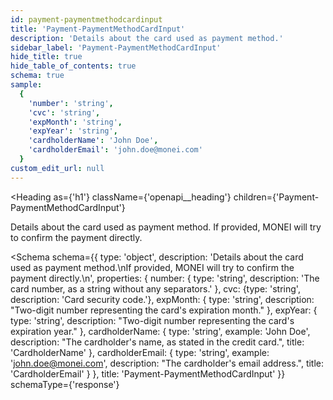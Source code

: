 ```yaml
---
id: payment-paymentmethodcardinput
title: 'Payment-PaymentMethodCardInput'
description: 'Details about the card used as payment method.'
sidebar_label: 'Payment-PaymentMethodCardInput'
hide_title: true
hide_table_of_contents: true
schema: true
sample:
  {
    'number': 'string',
    'cvc': 'string',
    'expMonth': 'string',
    'expYear': 'string',
    'cardholderName': 'John Doe',
    'cardholderEmail': 'john.doe@monei.com'
  }
custom_edit_url: null
---
```



<Heading
  as={'h1'}
  className={'openapi__heading'}
  children={'Payment-PaymentMethodCardInput'}
></Heading>

Details about the card used as payment method.
If provided, MONEI will try to confirm the payment directly.

<Schema
  schema={{
    type: 'object',
    description:
      'Details about the card used as payment method.\nIf provided, MONEI will try to confirm the payment directly.\n',
    properties: {
      number: {
        type: 'string',
        description: 'The card number, as a string without any separators.'
      },
      cvc: {type: 'string', description: 'Card security code.'},
      expMonth: {
        type: 'string',
        description: "Two-digit number representing the card's expiration month."
      },
      expYear: {
        type: 'string',
        description: "Two-digit number representing the card's expiration year."
      },
      cardholderName: {
        type: 'string',
        example: 'John Doe',
        description: "The cardholder's name, as stated in the credit card.",
        title: 'CardholderName'
      },
      cardholderEmail: {
        type: 'string',
        example: 'john.doe@monei.com',
        description: "The cardholder's email address.",
        title: 'CardholderEmail'
      }
    },
    title: 'Payment-PaymentMethodCardInput'
  }}
  schemaType={'response'}
></Schema>
